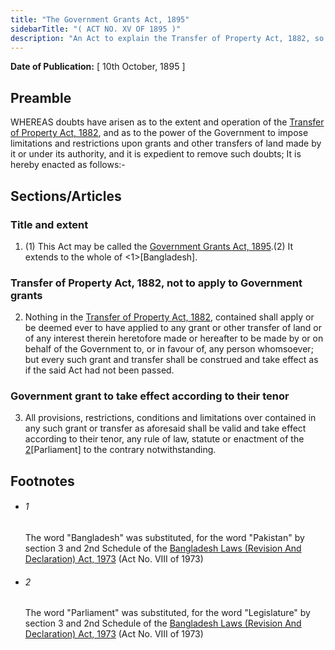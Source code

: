 ```yaml
---
title: "The Government Grants Act, 1895"
sidebarTitle: "( ACT NO. XV OF 1895 )"
description: "An Act to explain the Transfer of Property Act, 1882, so far as relates to grants from the Government, and to remove certain doubts as to the powers of the Government in relation to such grants."
---
```


**Date of Publication:** [ 10th October, 1895 ]

## Preamble

WHEREAS doubts have arisen as to the extent and operation of the [Transfer of Property Act, 1882](/act-48.html "Transfer of Property Act, 1882"), and as to the power of the Government to impose limitations and restrictions upon grants and other transfers of land made by it or under its authority, and it is expedient to remove such doubts; It is hereby enacted as follows:-

## Sections/Articles

### Title and extent

1. (1) This Act may be called the [Government Grants Act, 1895](/act-70.html "Government Grants Act, 1895").(2) It extends to the whole of <1>[Bangladesh].

### Transfer of Property Act, 1882, not to apply to Government grants

2. Nothing in the [Transfer of Property Act, 1882](/act-48.html "Transfer of Property Act, 1882"), contained shall apply or be deemed ever to have applied to any grant or other transfer of land or of any interest therein heretofore made or hereafter to be made by or on behalf of the Government to, or in favour of, any person whomsoever; but every such grant and transfer shall be construed and take effect as if the said Act had not been passed.

### Government grant to take effect according to their tenor

3. All provisions, restrictions, conditions and limitations over contained in any such grant or transfer as aforesaid shall be valid and take effect according to their tenor, any rule of law, statute or enactment of the [2](1)[Parliament] to the contrary notwithstanding.

## Footnotes

- ###### 1

  The word "Bangladesh" was substituted, for the word "Pakistan" by section 3 and 2nd Schedule of the [Bangladesh Laws (Revision And Declaration) Act, 1973](/act-430.html "Bangladesh Laws (Revision And Declaration) Act, 1973") (Act No. VIII of 1973)

- ###### 2

  The word "Parliament" was substituted, for the word "Legislature" by section 3 and 2nd Schedule of the [Bangladesh Laws (Revision And Declaration) Act, 1973](/act-430.html "Bangladesh Laws (Revision And Declaration) Act, 1973") (Act No. VIII of 1973)
